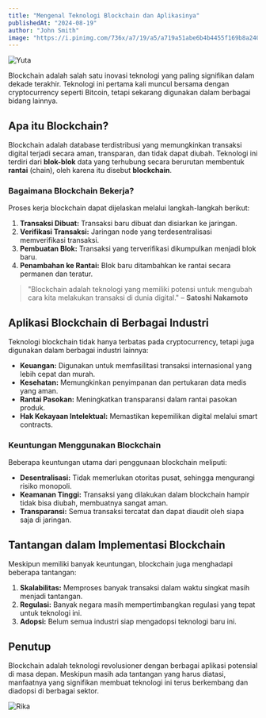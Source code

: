 ```yaml
---
title: "Mengenal Teknologi Blockchain dan Aplikasinya"
publishedAt: "2024-08-19"
author: "John Smith"
image: "https://i.pinimg.com/736x/a7/19/a5/a719a51abe6b4b4455f169b8a24055d4.jpg"
---
```


![Yuta](https://qph.cf2.quoracdn.net/main-qimg-0f1cda3ea233651b7de8313cb8b8c010-lq)

Blockchain adalah salah satu inovasi teknologi yang paling signifikan dalam dekade terakhir. Teknologi ini pertama kali muncul bersama dengan cryptocurrency seperti Bitcoin, tetapi sekarang digunakan dalam berbagai bidang lainnya.

## Apa itu Blockchain?

Blockchain adalah database terdistribusi yang memungkinkan transaksi digital terjadi secara aman, transparan, dan tidak dapat diubah. Teknologi ini terdiri dari **blok-blok** data yang terhubung secara berurutan membentuk **rantai** (chain), oleh karena itu disebut **blockchain**.

### Bagaimana Blockchain Bekerja?
<Tweet id='1825431504031306187' />
Proses kerja blockchain dapat dijelaskan melalui langkah-langkah berikut:

1. **Transaksi Dibuat:** Transaksi baru dibuat dan disiarkan ke jaringan.
2. **Verifikasi Transaksi:** Jaringan node yang terdesentralisasi memverifikasi transaksi.
3. **Pembuatan Blok:** Transaksi yang terverifikasi dikumpulkan menjadi blok baru.
4. **Penambahan ke Rantai:** Blok baru ditambahkan ke rantai secara permanen dan teratur.

> "Blockchain adalah teknologi yang memiliki potensi untuk mengubah cara kita melakukan transaksi di dunia digital." – **Satoshi Nakamoto**

## Aplikasi Blockchain di Berbagai Industri

Teknologi blockchain tidak hanya terbatas pada cryptocurrency, tetapi juga digunakan dalam berbagai industri lainnya:

- **Keuangan:** Digunakan untuk memfasilitasi transaksi internasional yang lebih cepat dan murah.
- **Kesehatan:** Memungkinkan penyimpanan dan pertukaran data medis yang aman.
- **Rantai Pasokan:** Meningkatkan transparansi dalam rantai pasokan produk.
- **Hak Kekayaan Intelektual:** Memastikan kepemilikan digital melalui smart contracts.

### Keuntungan Menggunakan Blockchain

Beberapa keuntungan utama dari penggunaan blockchain meliputi:

- **Desentralisasi:** Tidak memerlukan otoritas pusat, sehingga mengurangi risiko monopoli.
- **Keamanan Tinggi:** Transaksi yang dilakukan dalam blockchain hampir tidak bisa diubah, membuatnya sangat aman.
- **Transparansi:** Semua transaksi tercatat dan dapat diaudit oleh siapa saja di jaringan.

## Tantangan dalam Implementasi Blockchain

Meskipun memiliki banyak keuntungan, blockchain juga menghadapi beberapa tantangan:

1. **Skalabilitas:** Memproses banyak transaksi dalam waktu singkat masih menjadi tantangan.
2. **Regulasi:** Banyak negara masih mempertimbangkan regulasi yang tepat untuk teknologi ini.
3. **Adopsi:** Belum semua industri siap mengadopsi teknologi baru ini.

## Penutup

Blockchain adalah teknologi revolusioner dengan berbagai aplikasi potensial di masa depan. Meskipun masih ada tantangan yang harus diatasi, manfaatnya yang signifikan membuat teknologi ini terus berkembang dan diadopsi di berbagai sektor.

![Rika](https://i.pinimg.com/736x/a7/19/a5/a719a51abe6b4b4455f169b8a24055d4.jpg)
